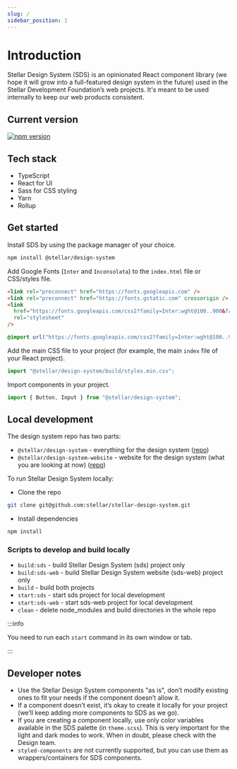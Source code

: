 ```yaml
---
slug: /
sidebar_position: 1
---
```


# Introduction

Stellar Design System (SDS) is an opinionated React component library (we hope
it will grow into a full-featured design system in the future) used in the
Stellar Development Foundation’s web projects. It's meant to be used internally
to keep our web products consistent.

## Current version

<a href="https://www.npmjs.com/package/@stellar/design-system">
  <img
    src="https://img.shields.io/npm/v/@stellar/design-system.svg?style=flat-square"
    alt="npm version"
  />
</a>

## Tech stack

- TypeScript
- React for UI
- Sass for CSS styling
- Yarn
- Rollup

## Get started

Install SDS by using the package manager of your choice.

```bash npm2yarn
npm install @stellar/design-system
```

Add Google Fonts (`Inter` and `Inconsolata`) to the `index.html` file or
CSS/styles file.

```html
<link rel="preconnect" href="https://fonts.googleapis.com" />
<link rel="preconnect" href="https://fonts.gstatic.com" crossorigin />
<link
  href="https://fonts.googleapis.com/css2?family=Inter:wght@100..900&family=Inconsolata:wght@500&display=swap"
  rel="stylesheet"
/>
```

```css
@import url("https://fonts.googleapis.com/css2?family=Inter:wght@100..900&family=Inconsolata:wght@500&display=swap");
```

Add the main CSS file to your project (for example, the main `index` file of
your React project).

```javascript
import "@stellar/design-system/build/styles.min.css";
```

Import components in your project.

```javascript
import { Button, Input } from "@stellar/design-system";
```

## Local development

The design system repo has two parts:

- `@stellar/design-system` - everything for the design system
  ([repo](https://github.com/stellar/stellar-design-system/tree/main/%40stellar/design-system))
- `@stellar/design-system-website` - website for the design system (what you are
  looking at now)
  ([repo](https://github.com/stellar/stellar-design-system/tree/main/%40stellar/design-system-website))

To run Stellar Design System locally:

- Clone the repo

```bash
git clone git@github.com:stellar/stellar-design-system.git
```

- Install dependencies

```bash npm2yarn
npm install
```

### Scripts to develop and build locally

- `build:sds` - build Stellar Design System (sds) project only
- `build:sds-web` - build Stellar Design System website (sds-web) project only
- `build` - build both projects
- `start:sds` - start sds project for local development
- `start:sds-web` - start sds-web project for local development
- `clean` - delete node_modules and build directories in the whole repo

:::info

You need to run each `start` command in its own window or tab.

:::

## Developer notes

- Use the Stellar Design System components "as is", don’t modify existing ones
  to fit your needs if the component doesn’t allow it.
- If a component doesn’t exist, it’s okay to create it locally for your project
  (we’ll keep adding more components to SDS as we go).
- If you are creating a component locally, use only color variables available in
  the SDS palette (in `theme.scss`). This is very important for the light and
  dark modes to work. When in doubt, please check with the Design team.
- `styled-components` are not currently supported, but you can use them as
  wrappers/containers for SDS components.
